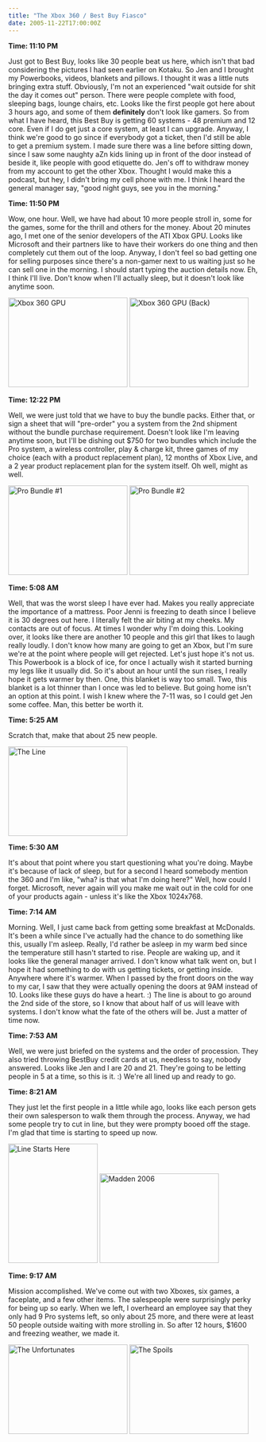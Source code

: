```yaml
---
title: "The Xbox 360 / Best Buy Fiasco"
date: 2005-11-22T17:00:00Z
---
```


**Time: 11:10 PM**

Just got to Best Buy, looks like 30 people beat us here, which isn't that bad considering the pictures I had seen earlier on Kotaku. So Jen and I brought my Powerbooks, videos, blankets and pillows. I thought it was a little nuts bringing extra stuff. Obviously, I'm not an experienced "wait outside for shit the day it comes out" person. There were people complete with food, sleeping bags, lounge chairs, etc. Looks like the first people got here about 3 hours ago, and some of them **definitely** don't look like gamers. So from what I have heard, this Best Buy is getting 60 systems - 48 premium and 12 core. Even if I do get just a core system, at least I can upgrade. Anyway, I think we're good to go since if everybody got a ticket, then I'd still be able to get a premium system. I made sure there was a line before sitting down, since I saw some naughty aZn kids lining up in front of the door instead of beside it, like people with good etiquette do. Jen's off to withdraw money from my account to get the other Xbox. Thought I would make this a podcast, but hey, I didn't bring my cell phone with me. I think I heard the general manager say, "good night guys, see you in the morning."

**Time: 11:50 PM**

Wow, one hour. Well, we have had about 10 more people stroll in, some for the games, some for the thrill and others for the money. About 20 minutes ago, I met one of the senior developers of the ATI Xbox GPU. Looks like Microsoft and their partners like to have their workers do one thing and then completely cut them out of the loop. Anyway, I don't feel so bad getting one for selling purposes since there's a non-gamer next to us waiting just so he can sell one in the morning. I should start typing the auction details now. Eh, I think I'll live. Don't know when I'll actually sleep, but it doesn't look like anytime soon.

[<img src="https://static.flickr.com/33/65926989_68d0d5bf69_m.jpg" width="240" height="180" alt="Xbox 360 GPU" />][1] [<img src="https://static.flickr.com/25/65926711_67cee5e0d0_m.jpg" width="240" height="180" alt="Xbox 360 GPU (Back)" />][2]

**Time: 12:22 PM**

Well, we were just told that we have to buy the bundle packs. Either that, or sign a sheet that will "pre-order" you a system from the 2nd shipment without the bundle purchase requirement. Doesn't look like I'm leaving anytime soon, but I'll be dishing out $750 for two bundles which include the Pro system, a wireless controller, play & charge kit, three games of my choice (each with a product replacement plan), 12 months of Xbox Live, and a 2 year product replacement plan for the system itself. Oh well, might as well.

[<img src="https://static.flickr.com/32/65927265_2b1f42557e_m.jpg" width="240" height="180" alt="Pro Bundle #1" />][3] [<img src="https://static.flickr.com/28/65927539_ddee7cb505_m.jpg" width="240" height="180" alt="Pro Bundle #2" />][4]

**Time: 5:08 AM**

Well, that was the worst sleep I have ever had. Makes you really appreciate the importance of a mattress. Poor Jenni is freezing to death since I believe it is 30 degrees out here. I literally felt the air biting at my cheeks. My contacts are out of focus. At times I wonder why I'm doing this. Looking over, it looks like there are another 10 people and this girl that likes to laugh really loudly. I don't know how many are going to get an Xbox, but I'm sure we're at the point where people will get rejected. Let's just hope it's not us. This Powerbook is a block of ice, for once I actually wish it started burning my legs like it usually did. So it's about an hour until the sun rises, I really hope it gets warmer by then. One, this blanket is way too small. Two, this blanket is a lot thinner than I once was led to believe. But going home isn't an option at this point. I wish I knew where the 7-11 was, so I could get Jen some coffee. Man, this better be worth it.

**Time: 5:25 AM**

Scratch that, make that about 25 new people.

[<img src="https://static.flickr.com/31/65927724_f095e45ed2_m.jpg" width="240" height="180" alt="The Line" />][5]

**Time: 5:30 AM**

It's about that point where you start questioning what you're doing. Maybe it's because of lack of sleep, but for a second I heard somebody mention the 360 and I'm like, "wha? is that what I'm doing here?" Well, how could I forget. Microsoft, never again will you make me wait out in the cold for one of your products again - unless it's like the Xbox 1024x768.

**Time: 7:14 AM**

Morning. Well, I just came back from getting some breakfast at McDonalds. It's been a while since I've actually had the chance to do something like this, usually I'm asleep. Really, I'd rather be asleep in my warm bed since the temperature still hasn't started to rise. People are waking up, and it looks like the general manager arrived. I don't know what talk went on, but I hope it had something to do with us getting tickets, or getting inside. Anywhere where it's warmer. When I passed by the front doors on the way to my car, I saw that they were actually opening the doors at 9AM instead of 10. Looks like these guys do have a heart. :) The line is about to go around the 2nd side of the store, so I know that about half of us will leave with systems. I don't know what the fate of the others will be. Just a matter of time now.

**Time: 7:53 AM**

Well, we were just briefed on the systems and the order of procession. They also tried throwing BestBuy credit cards at us, needless to say, nobody answered. Looks like Jen and I are 20 and 21. They're going to be letting people in 5 at a time, so this is it. :) We're all lined up and ready to go.

**Time: 8:21 AM**

They just let the first people in a little while ago, looks like each person gets their own salesperson to walk them through the process. Anyway, we had some people try to cut in line, but they were prompty booed off the stage. I'm glad that time is starting to speed up now.

[<img src="https://static.flickr.com/32/65927881_d118d6d99e_m.jpg" width="180" height="240" alt="Line Starts Here" />][6] [<img src="https://static.flickr.com/25/65928113_7cae7a744e_m.jpg" width="240" height="180" alt="Madden 2006" />][7]

**Time: 9:17 AM**

Mission accomplished. We've come out with two Xboxes, six games, a faceplate, and a few other items. The salespeople were surprisingly perky for being up so early. When we left, I overheard an employee say that they only had 9 Pro systems left, so only about 25 more, and there were at least 50 people outside waiting with more strolling in. So after 12 hours, $1600 and freezing weather, we made it.

[<img src="https://static.flickr.com/30/65928393_33497b25d6_m.jpg" width="240" height="180" alt="The Unfortunates" />][8] [<img src="https://static.flickr.com/35/65928655_64c9693a77.jpg" width="240" height="180" alt="The Spoils" />][9]

[1]: http://www.flickr.com/photos/avalonstar/65926989/
[2]: http://www.flickr.com/photos/avalonstar/65926711/
[3]: http://www.flickr.com/photos/avalonstar/65927265/
[4]: http://www.flickr.com/photos/avalonstar/65927539/
[5]: http://www.flickr.com/photos/avalonstar/65927724/
[6]: http://www.flickr.com/photos/avalonstar/65927881/
[7]: http://www.flickr.com/photos/avalonstar/65928113/
[8]: http://www.flickr.com/photos/avalonstar/65928393/
[9]: http://www.flickr.com/photos/avalonstar/65928655/
